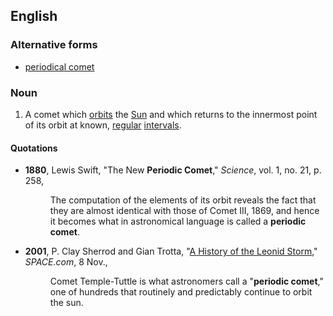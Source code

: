 {{wikipedia|List of periodic comets}}
==English==

===Alternative forms===
*[[periodical comet]]

===Noun===

{{en-noun|sg=[[periodic]] [[comet]]}}

#{{astronomy}} A comet which [[orbit]]s the [[Sun]] and which returns to the innermost point of its orbit at known, [[regular]] [[intervals]].

====Quotations====
*'''1880''', Lewis Swift, "The New '''Periodic Comet'''," ''Science'', vol. 1, no. 21, p. 258,
*:The computation of the elements of its orbit reveals the fact that they are almost identical with those of Comet III, 1869, and hence it becomes what in astronomical language is called a '''periodic comet'''.
*'''2001''', P. Clay Sherrod and Gian Trotta, "[http://www.space.com/SpaceReportersNetworkAstronomyDiscoveries/leonids_history_011108.html A History of the Leonid Storm]," ''SPACE.com'', 8 Nov.,
*:Comet Temple-Tuttle is what astronomers call a "'''periodic comet'''," one of hundreds that routinely and predictably continue to orbit the sun.
